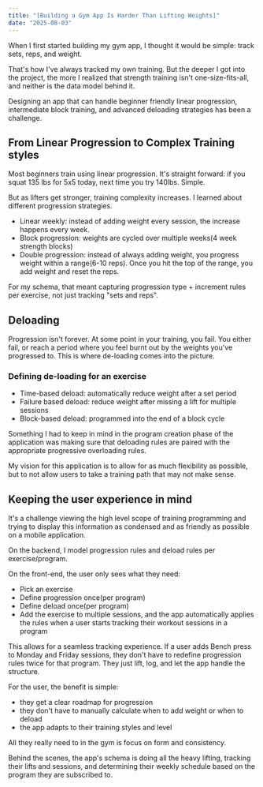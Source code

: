 ```yaml
---
title: "[Building a Gym App Is Harder Than Lifting Weights]"
date: "2025-08-03"
---
```


When I first started building my gym app, I thought it would be simple:
track sets, reps, and weight.

That's how I've always tracked my own training. But the deeper I got into the project, the more I realized that strength training isn't one-size-fits-all, and neither is the data model behind it.

Designing an app that can handle beginner friendly linear progression, intermediate block training, and advanced deloading strategies has been a challenge.

## From Linear Progression to Complex Training styles

Most beginners train using linear progression. It's straight forward: if you squat 135 lbs for 5x5 today, next time you try 140lbs. Simple.


But as lifters get stronger, training complexity increases. I learned about different progression strategies.

- Linear weekly: instead of adding weight every session, the increase happens every week.
- Block progression: weights are cycled over multiple weeks(4 week strength blocks)
- Double progression: instead of always adding weight, you progress weight within a range(6-10 reps). Once you hit the top of the range, you add weight and reset the reps.

For my schema, that meant capturing progression type + increment rules per exercise, not just tracking "sets and reps".

## Deloading

Progression isn't forever. At some point in your training, you fail. You either fail, or reach a period where you feel burnt out by the weights you've progressed to. This is where de-loading comes into the picture.

### Defining de-loading for an exercise

- Time-based deload: automatically reduce weight after a set period
- Failure based deload: reduce weight after missing a lift for multiple sessions
- Block-based deload: programmed into the end of a block cycle

Something I had to keep in mind in the program creation phase of the application was making sure that deloading rules are paired with the appropriate progressive overloading rules.

My vision for this application is to allow for as much flexibility as possible, but to not allow users to take a training path that may not make sense.

## Keeping the user experience in mind

It's a challenge viewing the high level scope of training programming and trying to display this information as condensed and as friendly as possible on a mobile application.

On the backend, I model progression rules and deload rules per exercise/program.

On the front-end, the user only sees what they need:
- Pick an exercise
- Define progression once(per program)
- Define deload once(per program)
- Add the exercise to multiple sessions, and the app automatically applies the rules when a user starts tracking their workout sessions in a program


This allows for a seamless tracking experience. If a user adds Bench press to Monday and Friday sessions, they don't have to redefine progression rules twice for that program. They just lift, log, and let the app handle the structure.

For the user, the benefit is simple:
- they get a clear roadmap for progression
- they don't have to manually calculate when to add weight or when to deload
- the app adapts to their training styles and level

All they really need to in the gym is focus on form and consistency.

Behind the scenes, the app's schema is doing all the heavy lifting, tracking their lifts and sessions, and determining their weekly schedule based on the program they are subscribed to.




